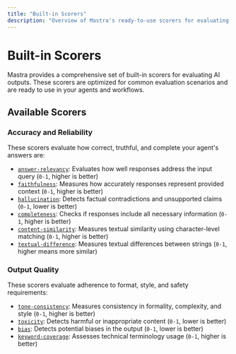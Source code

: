 ```yaml
---
title: "Built-in Scorers"
description: "Overview of Mastra's ready-to-use scorers for evaluating AI outputs across quality, safety, and performance dimensions."
---
```


# Built-in Scorers

Mastra provides a comprehensive set of built-in scorers for evaluating AI outputs. These scorers are optimized for common evaluation scenarios and are ready to use in your agents and workflows.

## Available Scorers

### Accuracy and Reliability

These scorers evaluate how correct, truthful, and complete your agent's answers are:

- [`answer-relevancy`](/reference/scorers/answer-relevancy): Evaluates how well responses address the input query (`0-1`, higher is better)
- [`faithfulness`](/reference/scorers/faithfulness): Measures how accurately responses represent provided context (`0-1`, higher is better)
- [`hallucination`](/reference/scorers/hallucination): Detects factual contradictions and unsupported claims (`0-1`, lower is better)
- [`completeness`](/reference/scorers/completeness): Checks if responses include all necessary information (`0-1`, higher is better)
- [`content-similarity`](/reference/scorers/content-similarity): Measures textual similarity using character-level matching (`0-1`, higher is better)
- [`textual-difference`](/reference/scorers/textual-difference): Measures textual differences between strings (`0-1`, higher means more similar)

### Output Quality

These scorers evaluate adherence to format, style, and safety requirements:

- [`tone-consistency`](/reference/scorers/tone-consistency): Measures consistency in formality, complexity, and style (`0-1`, higher is better)
- [`toxicity`](/reference/scorers/toxicity): Detects harmful or inappropriate content (`0-1`, lower is better)
- [`bias`](/reference/scorers/bias): Detects potential biases in the output (`0-1`, lower is better)
- [`keyword-coverage`](/reference/scorers/keyword-coverage): Assesses technical terminology usage (`0-1`, higher is better)